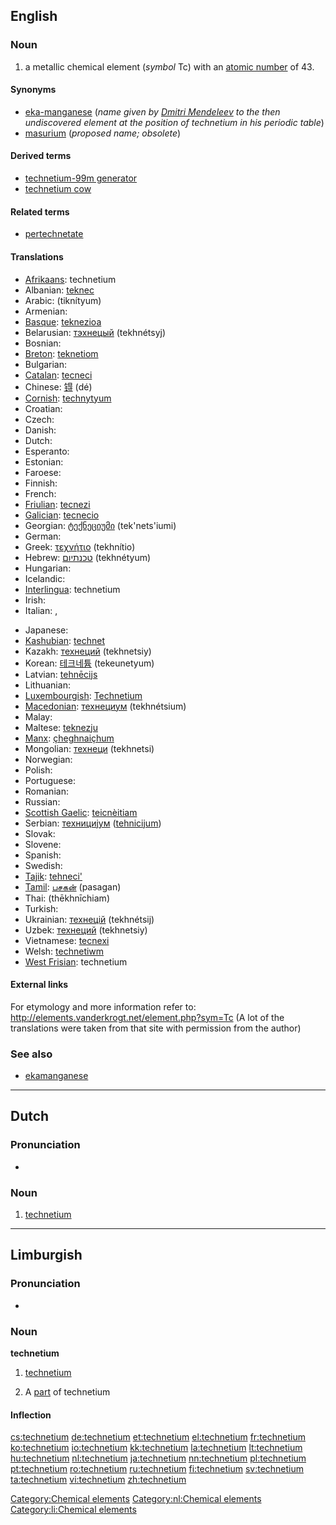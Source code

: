 {{also|Technetium}}
==English==
{{elements|Tc|molybdenum|Mo|ruthenium|Ru}}

===Noun===
{{wikipedia}}
{{en-noun|-}}

# a metallic chemical element (''symbol'' Tc) with an [[atomic number]] of 43.

====Synonyms====
* [[eka-manganese]] (''name given by [[w:Dmitri Mendeleev|Dmitri Mendeleev]] to the then undiscovered element at the position of technetium in his periodic table'')
* [[masurium]] (''proposed name; obsolete'')

====Derived terms====
* [[technetium-99m generator]]
* [[technetium cow]]

====Related terms====
* [[pertechnetate]]

====Translations====
{{trans-top|chemical element}}
* [[Afrikaans]]: technetium
* Albanian: [[teknec]]
* Arabic: {{Arab|[[تكنيتيوم]]}} (tiknítyum) {{m}}
* Armenian: {{t|hy|տեխնեցիում|tr=texnecʿium}}
* [[Basque]]: [[teknezioa]]
* Belarusian: [[тэхнецый]] (tekhnétsyj) {{m}}
* Bosnian: {{t-|bs|tehnecij}}
* [[Breton]]: [[teknetiom]]
* Bulgarian: {{t-|bg|технеций|m|tr=tekhnétsij}}
* [[Catalan]]: [[tecneci]]
* Chinese: [[锝]] (dé)
* [[Cornish]]: [[technytyum]]
* Croatian: {{t+|hr|tehnecij}}
* Czech: {{t+|cs|technecium}}
* Danish: {{t-|da|technetium}}
* Dutch: {{t+|nl|technetium|n}}
* Esperanto: {{t+|eo|teknecio|xs=Esperanto}}
* Estonian: {{t-|et|tehneetsium}}
* Faroese: {{t-|fo|technetium|xs=Faroese}}
* Finnish: {{t+|fi|technetium}}
* French: {{t+|fr|technétium|m}}
* [[Friulian]]: [[tecnezi]]
* [[Galician]]: [[tecnecio]]
* Georgian: [[ტექნეციუმი]] (tek'nets'iumi)
* German: {{t+|de|Technetium|n}}
* Greek: [[τεχνήτιο]] (tekhnítio) {{n}}
* Hebrew: [[טכנתיום]] (tekhnétyum)
* Hungarian: {{t+|hu|technécium}}
* Icelandic: {{t+|is|teknetín}}
* [[Interlingua]]: technetium
* Irish: {{t+|ga|teicnéitiam|xs=Irish}}
* Italian: {{t+|it|tecnezio|m}}, {{t-|it|tecneto|m}}
{{trans-mid}}
* Japanese: {{t+|ja|テクネチウム|tr=tekunechiumu}}
* [[Kashubian]]: [[technet]]
* Kazakh: [[технеций]] (tekhnetsiy)
* Korean: [[테크네튬]] (tekeunetyum)
* Latvian: [[tehnēcijs]]
* Lithuanian: {{t+|lt|technecis|xs=Lithuanian}}
* [[Luxembourgish]]: [[Technetium]]
* [[Macedonian]]: [[технециум]] (tekhnétsium) {{m}}
* Malay: {{t-|ms|teknetium|xs=Malay}}
* Maltese: [[teknezju]]
* [[Manx]]: [[çheghnaiçhum]]
* Mongolian: [[технеци]] (tekhnetsi)
* Norwegian: {{t-|no|technetium}}
* Polish: {{t+|pl|technet|m}}
* Portuguese: {{t+|pt|tecnécio|m}}
* Romanian: {{t+|ro|techneţiu|n}}
* Russian: {{t+|ru|технеций|m|tr=texnétsij}}
* [[Scottish Gaelic]]: [[teicnèitiam]]
* Serbian: [[технициjум]] ([[tehnicijum]]) {{m}}
* Slovak: {{t-|sk|technécium}}
* Slovene: {{t+|sl|tehnecij}}
* Spanish: {{t+|es|tecnecio|m}}
* Swedish: {{t+|sv|teknetium|n}}
* [[Tajik]]: [[tehneci']]
* [[Tamil]]: [[பசகன்]] (pasagan)
* Thai: {{Thai|[[เทคนีเชียม]]}} (thēkhnīchiam)
* Turkish: {{t+|tr|teknetyum}}
* Ukrainian: [[технецiй]] (tekhnétsij) {{m}}
* Uzbek: [[технеций]] (tekhnetsiy)
* Vietnamese: [[tecnexi]]
* Welsh: [[technetiwm]]
* [[West Frisian]]: technetium
{{trans-bottom}}

====External links====
For etymology and more information refer to:
http://elements.vanderkrogt.net/element.php?sym=Tc
(A lot of the translations were taken from that site with permission from the author)

===See also===
* [[ekamanganese]]

[[Category:Chemical elements]]

----

==Dutch==
{{wikipedia|lang=nl}}

===Pronunciation===
* {{audio|Nl-technetium.ogg|Audio}}

===Noun===
{{infl|nl|noun|g=n}}

#  [[technetium#English|technetium]]

[[Category:nl:Chemical elements]]
----

==Limburgish==

===Pronunciation===
* {{IPA|[tæxˈneː˨ʃɔ˧m]|lang=li}}

===Noun===
'''technetium''' {{n}}

# {{uncountable|lang=li}} [[technetium#English|technetium]]
# A [[part]] of technetium

====Inflection====
{{li-noun-um|techneti}}

[[Category:li:Chemical elements]]

[[cs:technetium]]
[[de:technetium]]
[[et:technetium]]
[[el:technetium]]
[[fr:technetium]]
[[ko:technetium]]
[[io:technetium]]
[[kk:technetium]]
[[la:technetium]]
[[lt:technetium]]
[[hu:technetium]]
[[nl:technetium]]
[[ja:technetium]]
[[nn:technetium]]
[[pl:technetium]]
[[pt:technetium]]
[[ro:technetium]]
[[ru:technetium]]
[[fi:technetium]]
[[sv:technetium]]
[[ta:technetium]]
[[vi:technetium]]
[[zh:technetium]]
